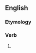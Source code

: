 ==English==

===Etymology===
{{suffix|en|detest|eth}}

===Verb===
{{head|en|verb form}}

# {{en-archaic third-person singular of|detest}}
